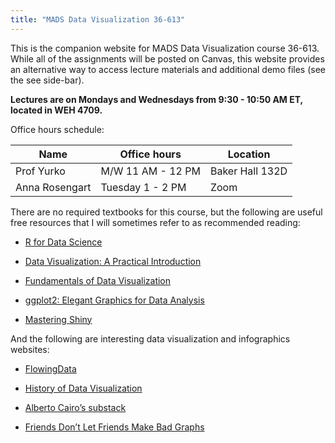 ```yaml
---
title: "MADS Data Visualization 36-613"
---
```


This is the companion website for MADS Data Visualization course 36-613. While all of the assignments will be posted on Canvas, this website provides an alternative way to access lecture materials and additional demo files (see the see side-bar).

__Lectures are on Mondays and Wednesdays from 9:30 - 10:50 AM ET, located in WEH 4709.__

Office hours schedule:

| Name                 | Office hours       | Location        |
|----------------------|--------------------|-----------------|
| Prof Yurko           | M/W 11 AM - 12 PM  | Baker Hall 132D |
| Anna Rosengart       | Tuesday 1 - 2  PM  | Zoom            |

There are no required textbooks for this course, but the following are useful free resources that I will sometimes refer to as recommended reading:

+ [R for Data Science](https://r4ds.hadley.nz/)

+ [Data Visualization: A Practical Introduction](https://socviz.co/index.html#preface)

+ [Fundamentals of Data Visualization](https://clauswilke.com/dataviz/index.html)

+ [ggplot2: Elegant Graphics for Data Analysis](https://ggplot2-book.org/)

+ [Mastering Shiny](https://mastering-shiny.org/index.html)

And the following are interesting data visualization and infographics websites:

+ [FlowingData](https://flowingdata.com/)

+ [History of Data Visualization](https://friendly.github.io/HistDataVis/)

+ [Alberto Cairo's substack](https://theartofinsight.substack.com/)

+ [Friends Don't Let Friends Make Bad Graphs](https://github.com/cxli233/FriendsDontLetFriends)




